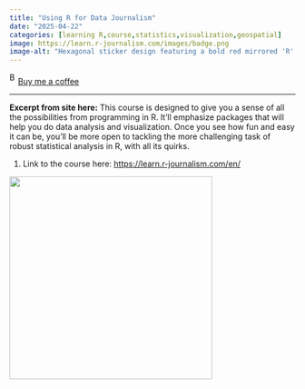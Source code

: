```yaml
---
title: "Using R for Data Journalism"
date: "2025-04-22"
categories: [learning R,course,statistics,visualization,geospatial]
image: https://learn.r-journalism.com/images/badge.png
image-alt: "Hexagonal sticker design featuring a bold red mirrored 'R' logo on a dark purple background with abstract wave lines, and the text 'R-JOURNALISM' beneath the logo."
---
```


<link href="https://fonts.googleapis.com/css?family=Cookie" rel="stylesheet"><a class="bmc-button" target="_blank" href="https://www.buymeacoffee.com/JoscelinRocha">![Buy me a coffee](https://cdn.buymeacoffee.com/buttons/bmc-new-btn-logo.svg){alt="Buy me a coffee" width="15" height="21"}Buy me a coffee</a>

------------------------------------------------------------------------

**Excerpt from site here:** This course is designed to give you a sense of all the possibilities from programming in R. It'll emphasize packages that will help you do data analysis and visualization. Once you see how fun and easy it can be, you'll be more open to tackling the more challenging task of robust statistical analysis in R, with all its quirks.

1.  Link to the course here: <https://learn.r-journalism.com/en/>

![](https://learn.r-journalism.com/images/badge.png){width="357"}
